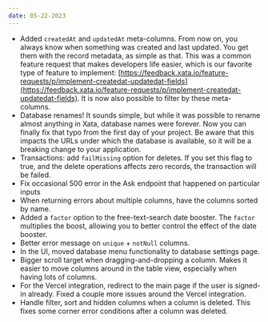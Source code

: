 ```yaml
---
date: 05-22-2023
---
```


- Added `createdAt` and `updatedAt` meta-columns. From now on, you always know when
  something was created and last updated. You get them with the record metadata,
  as simple as that. This was a common feature request that makes developers
  life easier, which is our favorite type of feature to
  implement: [https://feedback.xata.io/feature-requests/p/implement-createdat-updatedat-fields](https://feedback.xata.io/feature-requests/p/implement-createdat-updatedat-fields).
  It is now also possible to filter by these meta-columns.
- Database renames! It sounds simple, but while it was possible to rename almost
  anything in Xata, database names were forever. Now you can finally fix that typo
  from the first day of your project. Be aware that this impacts the URLs under 
  which the database is available, so it will be a breaking change to your application.
- Transactions: add `failMissing` option for deletes. If you set this flag to true, 
  and the delete operations affects zero records, the transaction will be failed.
- Fix occasional 500 error in the Ask endpoint that happened on particular inputs
- When returning errors about multiple columns, have the columns sorted by name.
- Added a `factor` option to the free-text-search date booster. The `factor`
  multiplies the boost, allowing you to better control the effect of the date booster.
- Better error message on `unique` + `notNull` columns.
- In the UI, moved database menu functionality to database settings page.
- Bigger scroll target when dragging-and-dropping a column. Makes it easier to move
  columns around in the table view, especially when having lots of columns.
- For the Vercel integration, redirect to the main page if the user is signed-in
  already. Fixed a couple more issues around the Vercel integration.
- Handle filter, sort and hidden columns when a column is deleted. This fixes some
  corner error conditions after a column was deleted.